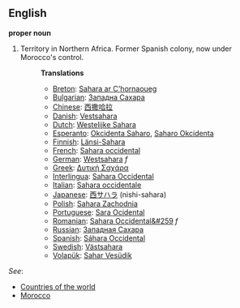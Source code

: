 ==English==

'''proper noun'''

# Territory in Northern Africa. Former Spanish colony, now under Morocco's control.
#:'''Translations'''
#:*[[Breton]]: [[Sahara ar C'hornaoueg]]
#:*[[Bulgarian]]: [[Западна Сахара]]
#:*[[Chinese]]: [[西撒哈拉]]
#:*[[Danish]]: [[Vestsahara]]
#:*[[Dutch]]: [[Westelijke Sahara]]
#:*[[Esperanto]]: [[Okcidenta Saharo]], [[Saharo Okcidenta]]
#:*[[Finnish]]: [[Länsi-Sahara]]
#:*[[French]]: [[Sahara occidental]]
#:*[[German]]: [[Westsahara]] ''f''
#:*[[Greek]]: [[Δυτική Σαχάρα]]
#:*[[Interlingua]]: [[Sahara Occidental]]
#:*[[Italian]]: [[Sahara occidentale]]
#:*[[Japanese]]: [[西サハラ]] (nishi-sahara)
#:*[[Polish]]: [[Sahara Zachodnia]]
#:*[[Portuguese]]: [[Sara Ocidental]]
#:*[[Romanian]]: [[Sahara Occidental&#259]] ''f''
#:*[[Russian]]: [[Западная Сахара]]
#:*[[Spanish]]: [[Sáhara Occidental]]
#:*[[Swedish]]: [[Västsahara]]
#:*[[Volapük]]: [[Sahar Vesüdik]]

''See'': 
*[[Countries of the world]]
*[[Morocco]]